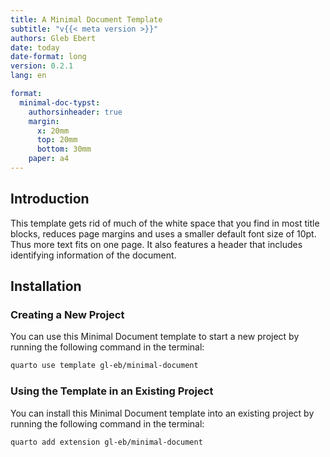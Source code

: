 ```yaml
---
title: A Minimal Document Template
subtitle: "v{{< meta version >}}"
authors: Gleb Ebert
date: today
date-format: long
version: 0.2.1
lang: en

format:
  minimal-doc-typst:
    authorsinheader: true
    margin:
      x: 20mm
      top: 20mm
      bottom: 30mm
    paper: a4
---
```


## Introduction

This template gets rid of much of the white space that you find in most title blocks, reduces page margins and uses a smaller default font size of 10pt.
Thus more text fits on one page.
It also features a header that includes identifying information of the document.

## Installation

### Creating a New Project

You can use this Minimal Document template to start a new project by running the following command in the terminal:

```bash
quarto use template gl-eb/minimal-document
```

### Using the Template in an Existing Project

You can install this Minimal Document template into an existing project by running the following command in the terminal:

```bash
quarto add extension gl-eb/minimal-document
```
